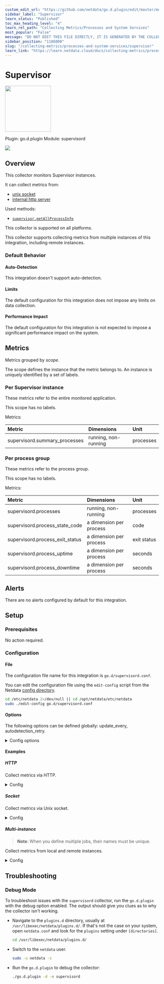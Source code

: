 ```yaml
---
custom_edit_url: "https://github.com/netdata/go.d.plugin/edit/master/modules/supervisord/metadata.yaml"
sidebar_label: "Supervisor"
learn_status: "Published"
toc_max_heading_level: "4"
learn_rel_path: "Collecting Metrics/Processes and System Services"
most_popular: "False"
message: "DO NOT EDIT THIS FILE DIRECTLY, IT IS GENERATED BY THE COLLECTOR'S metadata.yaml FILE"
sidebar_position: "1186000"
slug: "/collecting-metrics/processes-and-system-services/supervisor"
learn_link: "https://learn.netdata.cloud/docs/collecting-metrics/processes-and-system-services/supervisor"
---
```



# Supervisor


<img src="https://netdata.cloud/img/supervisord.png" width="150"/>


Plugin: go.d.plugin
Module: supervisord

<img src="https://img.shields.io/badge/maintained%20by-Netdata-%2300ab44" />

## Overview

This collector monitors Supervisor instances.

It can collect metrics from:

- [unix socket](http://supervisord.org/configuration.html?highlight=unix_http_server#unix-http-server-section-values)
- [internal http server](http://supervisord.org/configuration.html?highlight=unix_http_server#inet-http-server-section-settings)

Used methods:

- [`supervisor.getAllProcessInfo`](http://supervisord.org/api.html#supervisor.rpcinterface.SupervisorNamespaceRPCInterface.getAllProcessInfo)




This collector is supported on all platforms.

This collector supports collecting metrics from multiple instances of this integration, including remote instances.


### Default Behavior

#### Auto-Detection

This integration doesn't support auto-detection.

#### Limits

The default configuration for this integration does not impose any limits on data collection.

#### Performance Impact

The default configuration for this integration is not expected to impose a significant performance impact on the system.


## Metrics

Metrics grouped by *scope*.

The scope defines the instance that the metric belongs to. An instance is uniquely identified by a set of labels.



### Per Supervisor instance

These metrics refer to the entire monitored application.

This scope has no labels.

Metrics:

| Metric | Dimensions | Unit |
|:------|:----------|:----|
| supervisord.summary_processes | running, non-running | processes |

### Per process group

These metrics refer to the process group.

This scope has no labels.

Metrics:

| Metric | Dimensions | Unit |
|:------|:----------|:----|
| supervisord.processes | running, non-running | processes |
| supervisord.process_state_code | a dimension per process | code |
| supervisord.process_exit_status | a dimension per process | exit status |
| supervisord.process_uptime | a dimension per process | seconds |
| supervisord.process_downtime | a dimension per process | seconds |



## Alerts

There are no alerts configured by default for this integration.


## Setup

### Prerequisites

No action required.

### Configuration

#### File

The configuration file name for this integration is `go.d/supervisord.conf`.


You can edit the configuration file using the `edit-config` script from the
Netdata [config directory](/docs/netdata-agent/configuration#the-netdata-config-directory).

```bash
cd /etc/netdata 2>/dev/null || cd /opt/netdata/etc/netdata
sudo ./edit-config go.d/supervisord.conf
```
#### Options

The following options can be defined globally: update_every, autodetection_retry.


<details><summary>Config options</summary>

| Name | Description | Default | Required |
|:----|:-----------|:-------|:--------:|
| update_every | Data collection frequency. | 1 | no |
| autodetection_retry | Recheck interval in seconds. Zero means no recheck will be scheduled. | 0 | no |
| url | Server URL. | http://127.0.0.1:9001/RPC2 | yes |
| timeout | System bus requests timeout. | 1 | no |

</details>

#### Examples

##### HTTP

Collect metrics via HTTP.

<details><summary>Config</summary>

```yaml
jobs:
  - name: local
    url: 'http://127.0.0.1:9001/RPC2'

```
</details>

##### Socket

Collect metrics via Unix socket.

<details><summary>Config</summary>

```yaml
- name: local
  url: 'unix:///run/supervisor.sock'

```
</details>

##### Multi-instance

> **Note**: When you define multiple jobs, their names must be unique.

Collect metrics from local and remote instances.


<details><summary>Config</summary>

```yaml
jobs:
  - name: local
    url: 'http://127.0.0.1:9001/RPC2'

  - name: remote
    url: 'http://192.0.2.1:9001/RPC2'

```
</details>



## Troubleshooting

### Debug Mode

To troubleshoot issues with the `supervisord` collector, run the `go.d.plugin` with the debug option enabled. The output
should give you clues as to why the collector isn't working.

- Navigate to the `plugins.d` directory, usually at `/usr/libexec/netdata/plugins.d/`. If that's not the case on
  your system, open `netdata.conf` and look for the `plugins` setting under `[directories]`.

  ```bash
  cd /usr/libexec/netdata/plugins.d/
  ```

- Switch to the `netdata` user.

  ```bash
  sudo -u netdata -s
  ```

- Run the `go.d.plugin` to debug the collector:

  ```bash
  ./go.d.plugin -d -m supervisord
  ```


